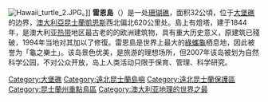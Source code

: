 [[File:Hawaii_turtle_2.JPG|right]]。]]
'''雷恩島'''（{{lang-en|Raine Island}}）是一处[[珊瑚礁|珊瑚礁]]，面积32公頃，位于[[大堡礁|大堡礁]]的边界，[[澳大利亞|澳大利亞]][[昆士蘭|昆士蘭]][[凱恩斯_(昆士蘭州)|凱恩斯]]西北偏北620公里处。島上有燈塔，建于1844年，是澳大利亚[[热带|热带]]地区最古老的的欧洲建筑物，具有重大历史意义，原建筑已殘破，1994年当地对其加以了修復。雷恩島是世界上最大的[[綠蠵龜|綠蠵龜]]栖息地，因此被誉为「龜之樂土」。该岛景色优美，是旅游的理想场所，但2007年该岛被划为自然科学公园，不对公众开放，岛上人类活动只限于保育、管理、科学研究。

{{Authority control}}

{{DEFAULTSORT:Raine Island}}
[[Category:大堡礁|Category:大堡礁]]
[[Category:遠北昆士蘭島嶼|Category:遠北昆士蘭島嶼]]
[[Category:遠北昆士蘭保護區|Category:遠北昆士蘭保護區]]
[[Category:昆士蘭州重點鳥區|Category:昆士蘭州重點鳥區]]
[[Category:澳大利亚地理的世界之最|Category:澳大利亚地理的世界之最]]